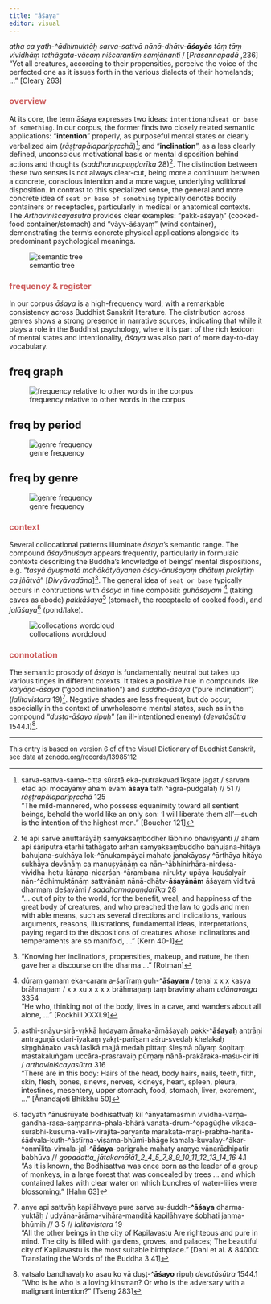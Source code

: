 ```yaml
---
title: "āśaya"
editor: visual
---
```


::: column-margin
*atha ca yath-\^ādhimuktāḥ sarva-sattvā nānā-dhātv-**āśayās** tāṃ tāṃ vividhāṃ tathāgata-vācaṃ niścarantīṃ saṃjānanti* / \[*Prasannapadā* ,236\] "Yet all creatures, according to their propensities, perceive the voice of the perfected one as it issues forth in the various dialects of their homelands; …" \[Cleary 263\]
:::

### <font color='indianred'>overview</font> {#sec-overview}

At its core, the term āśaya expresses two ideas: `intention`and`seat or base of something`. In our corpus, the former finds two closely related semantic applications: "**intention**" properly, as purposeful mental states or clearly verbalized aim (*rāṣṭrapālaparipṛcchā*)[^azaya-1]; and "**inclination**", as a less clearly defined, unconscious motivational basis or mental disposition behind actions and thoughts (*saddharmapuṇḍarīka* 28)[^azaya-2]. The distinction between these two senses is not always clear-cut, being more a continuum between a concrete, conscious intention and a more vague, underlying volitional disposition. In contrast to this specialized sense, the general and more concrete idea of `seat or base of something` typically denotes bodily containers or receptacles, particularly in medical or anatomical contexts. The *Arthaviniścayasūtra* provides clear examples: "pakk-āśayaḥ" (cooked-food container/stomach) and "vāyv-āśayaṃ" (wind container), demonstrating the term's concrete physical applications alongside its predominant psychological meanings.

[^azaya-1]: sarva-sattva-sama-citta sūratā eka-putrakavad īkṣate jagat / sarvam etad api mocayāmy aham evam **āśaya** tath \^āgra-pudgalāḥ // 51 // *rāṣṭrapālaparipṛcchā* 125\
    "The mild-mannered, who possess equanimity toward all sentient beings, behold the world like an only son: ‘I will liberate them all’—such is the intention of the highest men." \[Boucher 121\]

[^azaya-2]: te api sarve anuttarāyāḥ samyaksaṃbodher lābhino bhaviṣyanti // aham api śāriputra etarhi tathāgato arhan samyaksaṃbuddho bahujana-hitāya bahujana-sukhāya lok-\^ānukampāyai mahato janakāyasy \^ārthāya hitāya sukhāya devānāṃ ca manuṣyāṇāṃ ca nān-\^ābhinirhāra-nirdeśa-vividha-hetu-kāraṇa-nidarśan-\^ārambaṇa-nirukty-upāya-kauśalyair nān-\^ādhimuktānāṃ sattvānāṃ nānā-dhātv-**āśayānām** āśayaṃ viditvā dharmaṃ deśayāmi / *saddharmapuṇḍarīka* 28\
    "… out of pity to the world, for the benefit, weal, and happiness of the great body of creatures, and who preached the law to gods and men with able means, such as several directions and indications, various arguments, reasons, illustrations, fundamental ideas, interpretations, paying regard to the dispositions of creatures whose inclinations and temperaments are so manifold, …" \[Kern 40-1\]

![semantic tree](www/Azaya_semanticTree.webp)

### <font color='indianred'>frequency & register</font>

In our corpus *āśaya* is a high-frequency word, with a remarkable consistency across Buddhist Sanskrit literature. The distribution across genres shows a strong presence in narrative sources, indicating that while it plays a role in the Buddhist psychology, where it is part of the rich lexicon of mental states and intentionality, *āśaya* was also part of more day-to-day vocabulary.

::: panel-tabset
## freq graph {#sec-freqcurve}

![frequency relative to other words in the corpus](www/ZipfCurveFreq_Azaya.webp){#fig-freqcurve}

## freq by period {#sec-periodBars}

![genre frequency](www/PeriodFreq_Azaya.webp){#fig-periodBars}

## freq by genre {#sec-genreBars}

![genre frequency](www/GenreFreq_Azaya.webp){#fig-genreBars}
:::

### <font color='indianred'>context</font>

Several collocational patterns illuminate *āśaya*'s semantic range. The compound *āśayānuśaya* appears frequently, particularly in formulaic contexts describing the Buddha's knowledge of beings' mental dispositions, e.g. "*tasyā āyuṣmatā mahākātyāyanen āśay-ānuśayaṃ dhātuṃ prakṛtiṃ ca jñātvā*" \[*Divyāvadāna*\][^azaya-3]. The general idea of `seat or base` typically occurs in contructions with *āśaya* in fine compositi: *guhāśayam* [^azaya-4] (taking caves as abode) *pakkāśaya*[^azaya-5] (stomach, the receptacle of cooked food), and *jalāśaya*[^azaya-6] (pond/lake).

[^azaya-3]: "Knowing her inclinations, propensities, makeup, and nature, he then gave her a discourse on the dharma …" \[Rotman\]

[^azaya-4]: dūraṃ gamam eka-caram a-śarīraṃ guh-\^**āśayam** / tenai x x x kasya brāhmaṇam / x x xu x x x x brāhmaṇaṃ taṃ bravīmy aham *udānavarga* 3354\
    "He who, thinking not of the body, lives in a cave, and wanders about all alone, …" \[Rockhill XXXI.9\]

[^azaya-5]: asthi-snāyu-sirā-vṛkkā hṛdayam āmaka-āmāśayaḥ pakk-\^**āśayaḥ** antrāṇi antraguṇā odari-īyakaṃ yakṛt-parīṣam aśru-svedaḥ khelakaḥ siṃghāṇako vasā lasīkā majjā medaḥ pittaṃ śleṣmā pūyaṃ śoṇitaṃ mastakaluṅgam uccāra-prasravaiḥ pūrṇaṃ nānā-prakāraka-maśu-cir iti / *arthaviniścayasūtra* 316\
    "There are in this body: Hairs of the head, body hairs, nails, teeth, filth, skin, flesh, bones, sinews, nerves, kidneys, heart, spleen, pleura, intestines, mesentery, upper stomach, food, stomach, liver, excrement, …" \[Ānandajoti Bhikkhu 50\]

[^azaya-6]: tadyath \^ānuśrūyate bodhisattvaḥ kil \^ānyatamasmin vividha-varṇa-gandha-rasa-saṃpanna-phala-bhārā vanata-drum-\^opagūḍhe vikaca-surabhi-kusuma-vallī-virājita-paryante marakata-maṇi-prabhā-harita-śādvala-kuth-\^āstīrṇa-viṣama-bhūmi-bhāge kamala-kuvalay-\^ākar-\^onmīlita-vimala-jal-\^**āśaya**-parigrahe mahaty araṇye vānarādhipatir babhūva // *gopadatta_jātakamālā1_2_4_5_7_8_9_10_11_12_13_14_16* 4.1\
    "As it is known, the Bodhisattva was once born as the leader of a group of monkeys, in a large forest that was concealed by trees … and which contained lakes with clear water on which bunches of water-lilies were blossoming.” \[Hahn 63\]

![collocations wordcloud](www/wordcloud_Azaya.webp){#fig-collocationWC}

### <font color='indianred'>connotation</font>

The semantic prosody of *āśaya* is fundamentally neutral but takes up various tinges in different cotexts. It takes a positive hue in compounds like *kalyāṇa-āśaya* ("good inclination") and *śuddha-āśaya* ("pure inclination") (*lalitavistara* 19)[^azaya-7]. Negative shades are less frequent, but do occur, especially in the context of unwholesome mental states, such as in the compound "*duṣṭa-āśayo ripuḥ*" (an ill-intentioned enemy) (*devatāsūtra* 1544.1)[^azaya-8].

[^azaya-7]: anye api sattvāḥ kapilāhvaye pure sarve su-śuddh-**\^āśaya** dharma-yuktāḥ / udyāna-ārāma-vihāra-maṇḍitā kapilāhvaye śobhati janma-bhūmiḥ // 3 5 // *lalitavistara* 19\
    "All the other beings in the city of Kapilavastu Are righteous and pure in mind. The city is filled with gardens, groves, and palaces; The beautiful city of Kapilavastu is the most suitable birthplace." \[Dahl et al. & 84000: Translating the Words of the Buddha 3.41\]

[^azaya-8]: vatsalo bandhavaḥ ko asau ko vā duṣṭ-\^**āśayo** ripuḥ *devatāsūtra* 1544.1\
    "Who is he who is a loving kinsman? Or who is the adversary with a malignant intention?" \[Tseng 283\]

------------------------------------------------------------------------

<font size='-1'>This entry is based on version 6 of of the Visual Dictionary of Buddhist Sanskrit, see data at zenodo.org/records/13985112</font>
